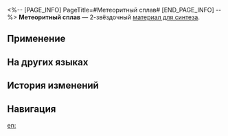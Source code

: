 <%-- [PAGE_INFO]
PageTitle=#Метеоритный сплав#
[END_PAGE_INFO] --%>
{{Предмет Инфобокс
|id          = 181010
|Изображение = Предмет Метеоритный сплав.png
|Тип         = Материал для синтеза
|Инвентарь   = Другие материалы
|Редкость    = 2
|Эффект      = 
|Описание    = Материал для синтеза уровня 2
|Источник1   = [[Поселение роботов: автоматоны и другие противники]]
|Источник2   = [[Разрушаемые предметы на Ярило-VI]]
|Источник3   = [[Магазин в Административном районе]]
}}
{{Описание|Упругий метеоритный железный песок.<br />Он намного твёрже, чем самые твёрдые камни.<br /><br />''- Давайте заберём столько, сколько сможем унести. Он понадобится Клипоту.''<br />''- Не знаю, нужен ли он Эону, но Корпорация точно заплатит большие деньги.''}}
'''Метеоритный сплав''' — 2-звёздочный [[Материалы для синтеза|материал для синтеза]].

==Применение==
{{Используется в создании}}

==На других языках==
{{На других языках
|en   = Meteoric Alloy
|zhs  = 陨铁
|zht  = 隕鐵
|ja   = 隕鉄
|ko   = 운철
|es   = Aleación de meteorito
|fr   = Alliage météorique
|ru   = Метеоритный сплав
|th   = Meteoric Alloy
|vi   = Thiên Thạch
|de   = Meteorische Legierung
|id   = Meteoric Alloy
|pt   = Liga Meteórica
}}

==История изменений==
{{История изменений|3.5}}

==Навигация==
{{Материалы синтеза Навбокс}}

[[en:]]
